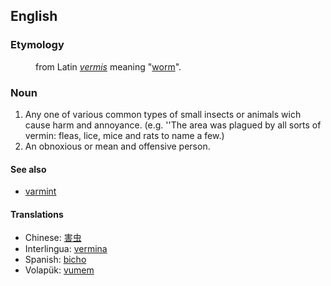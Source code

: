 ==English==
===Etymology===
:from Latin ''[[vermis]]'' meaning "[[worm]]".
===Noun===
#Any one of various common types of small insects or animals wich cause harm and annoyance. (e.g. ''The area was plagued by all sorts of vermin: fleas, lice, mice and rats to name a few.)
#An obnoxious or mean and offensive person.

====See also====
*[[varmint]]

====Translations====
*Chinese: [[害虫]]
*Interlingua: [[vermina]]
*Spanish: [[bicho]]
*Volapük: [[vumem]]